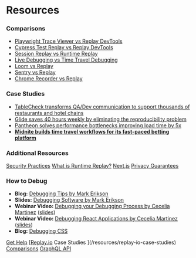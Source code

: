 # Resources

### Comparisons

- [Playwright Trace Viewer vs Replay DevTools](/resources/comparisons/playwright-trace-viewer-vs-replay-devtools)
- [Cypress Test Replay vs Replay DevTools](/resources/comparisons/cypress-test-replay-vs-replay-devtools)
- [Session Replay vs Runtime Replay](/resources/comparisons/session-replay-vs-runtime-replay)
- [Live Debugging vs Time Travel Debugging](/resources/comparisons/live-debugging-vs-time-travel-debugging)
- [Loom vs Replay](/resources/comparisons/loom-vs-replay)
- [Sentry vs Replay](/resources/comparisons/sentry-vs-replay)
- [Chrome Recorder vs Replay](/resources/comparisons/chrome-recorder-vs-replay)

### Case Studies

- [TableCheck transforms QA/Dev communication to support thousands of restaurants and hotel chains](/resources/replay-io-case-studies/tablecheck-transforms-qa-dev-communication-to-supp)
- [Glide saves 40 hours weekly by eliminating the reproducibility problem](/resources/replay-io-case-studies/glide-saves-40-hours-weekly-by-eliminating-the-rep)
- [Pantheon solves performance bottlenecks improving load time by 5x](/resources/replay-io-case-studies/pantheon-solves-performance-bottlenecks-improving)
- [**Midnite builds time travel workflows for its fast-paced betting platform**](/resources/replay-io-case-studies/midnite-builds-time-travel-workflows-for-its-fast)

### Additional Resources

[Security Practices](/resources/security-practices)
[What is Runtime Replay?](/resources/what-is-runtime-replay)
[Next.js](/resources/next-js)
[Privacy Guarantees](/resources/privacy-guarantees)

### How to Debug

- **Blog:** [Debugging Tips by Mark Erikson](https://blog.isquaredsoftware.com/2019/01/blogged-answers-debugging-tips/)
- **Slides:** [Debugging Software by Mark Erikson](https://blog.isquaredsoftware.com/2021/06/presentations-debugging-software/)
- **Webinar Video:** [Debugging your Debugging Process by Cecelia Martinez](https://www.youtube.com/watch?v=_GxfTfMnwvw) ([slides](https://slides.com/ceceliamartinez/debugging-process))
- **Webinar Video:** [Debugging React Applications by Cecelia Martinez](https://www.youtube.com/watch?v=rh6Ft9bCq0U) ([slides](https://slides.com/ceceliamartinez/debugging-react-applications))
- **Blog:** [Debugging CSS](https://medium.com/replay-io/debugging-css-d27616ddf77d)

[Get Help](/resources/get-help)
[[Replay.io](http://Replay.io) Case Studies ](/resources/replay-io-case-studies)
[Comparisons](/resources/comparisons)
[GraphQL API](/resources/graphql-api)